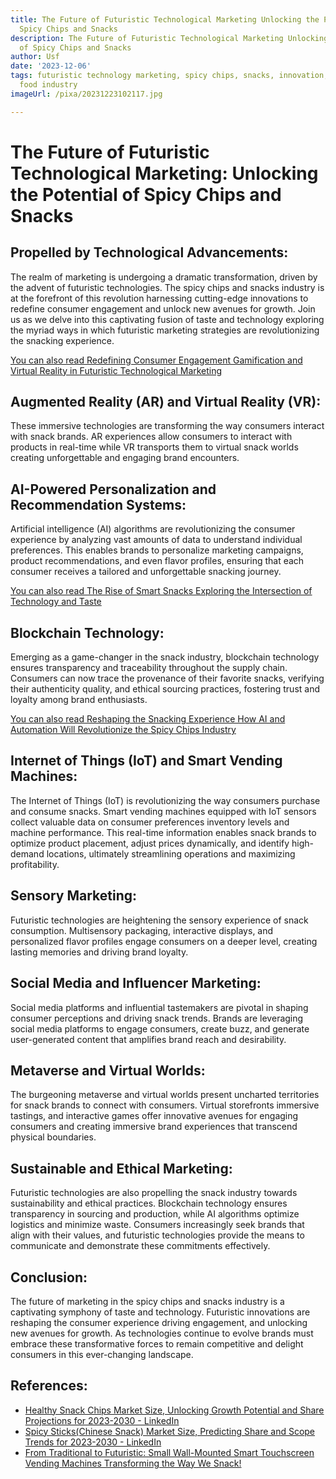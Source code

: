 ```yaml
---
title: The Future of Futuristic Technological Marketing Unlocking the Potential of
  Spicy Chips and Snacks
description: The Future of Futuristic Technological Marketing Unlocking the Potential
  of Spicy Chips and Snacks
author: Usf
date: '2023-12-06'
tags: futuristic technology marketing, spicy chips, snacks, innovation, potential,
  food industry
imageUrl: /pixa/20231223102117.jpg

---
```

# **The Future of Futuristic Technological Marketing: Unlocking the Potential of Spicy  Chips and Snacks**

## **Propelled by Technological Advancements:**

The realm of marketing is undergoing a  dramatic  transformation, driven by the advent of futuristic technologies. The spicy chips and  snacks industry is at the forefront of this revolution harnessing cutting-edge  innovations to redefine consumer engagement and unlock new avenues for growth.  Join us  as we delve into this captivating fusion of  taste and  technology exploring the myriad ways  in which futuristic  marketing strategies  are revolutionizing the  snacking experience.

[You can also read Redefining Consumer Engagement Gamification and  Virtual Reality in Futuristic Technological Marketing](Redefining%20Consumer%20Engagement%20Gamification%20and%20Virtual%20Reality%20in%20Futuristic%20Technological%20Marketing)


## **Augmented Reality (AR) and Virtual Reality  (VR):**

These immersive technologies are transforming the way consumers interact with  snack brands. AR  experiences allow consumers to interact with products in real-time while  VR  transports  them to  virtual snack worlds creating unforgettable and  engaging brand encounters.

## **AI-Powered Personalization and Recommendation Systems:**

Artificial intelligence (AI) algorithms are revolutionizing the consumer experience by analyzing vast amounts of data to understand individual preferences. This enables brands to personalize  marketing campaigns, product recommendations, and even flavor profiles, ensuring that each consumer receives a tailored and unforgettable  snacking journey.

[You can also read  The Rise of Smart  Snacks Exploring the Intersection of  Technology and Taste](The%20Rise%20of%20Smart%20Snacks%20Exploring%20the%20Intersection%20of%20Technology%20and%20Taste)


## **Blockchain Technology:**

Emerging as  a  game-changer in the snack industry, blockchain technology ensures transparency and traceability throughout the supply chain. Consumers can now trace the provenance of  their favorite snacks, verifying their authenticity quality, and ethical sourcing practices, fostering trust and loyalty  among brand enthusiasts.

[You  can also read Reshaping  the Snacking Experience How AI and  Automation Will  Revolutionize the Spicy Chips Industry](Reshaping%20the%20Snacking%20Experience%20How%20AI%20and%20Automation%20Will%20Revolutionize%20the%20Spicy%20Chips%20Industry)


##  **Internet of Things (IoT) and Smart Vending Machines:**

The Internet of Things (IoT) is revolutionizing the way consumers purchase and consume snacks. Smart vending machines equipped with IoT sensors collect valuable data on  consumer preferences inventory levels and machine performance.  This  real-time information enables  snack brands to optimize product placement, adjust prices dynamically,  and identify high-demand locations, ultimately streamlining operations and maximizing profitability.

## **Sensory Marketing:**

Futuristic technologies are heightening the sensory experience of snack consumption. Multisensory packaging,  interactive displays, and personalized flavor profiles engage consumers on a deeper level, creating lasting memories and driving brand loyalty.

## **Social  Media and Influencer Marketing:**

Social media platforms and influential tastemakers are pivotal in shaping consumer perceptions and driving snack trends. Brands are leveraging social media platforms to  engage  consumers, create buzz, and generate user-generated content that amplifies brand reach and desirability.

## **Metaverse and Virtual Worlds:**

The burgeoning metaverse and virtual worlds present uncharted territories for snack brands to connect with consumers. Virtual  storefronts immersive tastings, and interactive games offer innovative avenues for engaging consumers and creating immersive  brand experiences that transcend physical boundaries.

## **Sustainable and Ethical Marketing:**

Futuristic technologies are also propelling the snack industry towards sustainability and ethical practices. Blockchain technology  ensures transparency in sourcing and production,  while AI algorithms optimize  logistics and minimize waste. Consumers increasingly seek brands that align with their values, and futuristic technologies provide the means to communicate and demonstrate these commitments effectively.

## **Conclusion:**

The future of marketing in the spicy chips and snacks industry is a  captivating symphony of taste and technology. Futuristic innovations are reshaping the  consumer  experience driving engagement, and unlocking  new avenues for  growth. As technologies continue to evolve brands must embrace these transformative forces to remain competitive and delight consumers in this ever-changing landscape.

## References:
- [Healthy Snack Chips Market Size, Unlocking Growth Potential and Share Projections for 2023-2030 - LinkedIn](https://www.linkedin.com/pulse/healthy-snack-chips-market-size-unlocking-growth)
- [Spicy Sticks(Chinese Snack) Market Size, Predicting Share and Scope Trends for 2023-2030 - LinkedIn](https://www.linkedin.com/pulse/spicy-stickschinese-snack-market-size-predicting?trk=article-ssr-frontend-pulse_more-articles_related-content-card)
- [From Traditional to Futuristic: Small Wall-Mounted Smart Touchscreen Vending Machines Transforming the Way We Snack!](https://www.digitalmediavending.com/from-traditional-to-futuristic-small-wall-mounted-smart-touchscreen-vending-machines-transforming-the-way-we-snack/)
